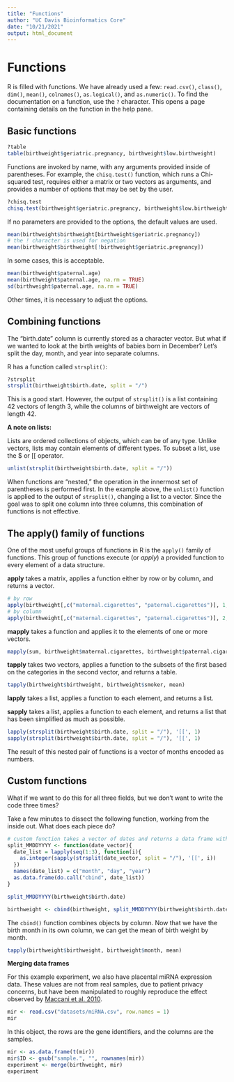 ```yaml
---
title: "Functions"
author: "UC Davis Bioinformatics Core"
date: "10/21/2021"
output: html_document
---
```


# Functions

R is filled with functions. We have already used a few: `read.csv()`, `class()`, `dim()`, `mean()`, `colnames()`, `as.logical()`, and `as.numeric()`. To find the documentation on a function, use the `?` character. This opens a page containing details on the function in the help pane.

## Basic functions

```r
?table
table(birthweight$geriatric.pregnancy, birthweight$low.birthweight)
```

Functions are invoked by name, with any arguments provided inside of parentheses. For example, the `chisq.test()` function, which runs a Chi-squared test, requires either a matrix or two vectors as arguments, and provides a number of options that may be set by the user.

```r
?chisq.test
chisq.test(birthweight$geriatric.pregnancy, birthweight$low.birthweight)
```

If no parameters are provided to the options, the default values are used.

```r
mean(birthweight$birthweight[birthweight$geriatric.pregnancy])
# the ! character is used for negation
mean(birthweight$birthweight[!birthweight$geriatric.pregnancy])
```

In some cases, this is acceptable.

```r
mean(birthweight$paternal.age)
mean(birthweight$paternal.age, na.rm = TRUE)
sd(birthweight$paternal.age, na.rm = TRUE)
```

Other times, it is necessary to adjust the options.

## Combining functions

The "birth.date" column is currently stored as a character vector. But what if we wanted to look at the birth weights of babies born in December? Let's split the day, month, and year into separate columns.

R has a function called `strsplit()`:

```r
?strsplit
strsplit(birthweight$birth.date, split = "/")
```

This is a good start. However, the output of `strsplit()` is a list containing 42 vectors of length 3, while the columns of birthweight are vectors of length 42.

**A note on lists:**

Lists are ordered collections of objects, which can be of any type. Unlike vectors, lists may contain elements of different types. To subset a list, use the \$ or [[ operator.

```r
unlist(strsplit(birthweight$birth.date, split = "/"))
```

When functions are "nested," the operation in the innermost set of parentheses is performed first. In the example above, the `unlist()` function is applied to the output of `strsplit()`, changing a list to a vector. Since the goal was to split one column into three columns, this combination of functions is not effective.

## The apply() family of functions

One of the most useful groups of functions in R is the `apply()` family of functions. This group of functions execute (or *apply*) a provided function to every element of a data structure.

**apply** takes a matrix, applies a function either by row or by column, and returns a vector.

```r
# by row
apply(birthweight[,c("maternal.cigarettes", "paternal.cigarettes")], 1, sum)
# by column
apply(birthweight[,c("maternal.cigarettes", "paternal.cigarettes")], 2, sum)
```

**mapply** takes a function and applies it to the elements of one or more vectors.

```r
mapply(sum, birthweight$maternal.cigarettes, birthweight$paternal.cigarettes)
```

**tapply** takes two vectors, applies a function to the subsets of the first based on the categories in the second vector, and returns a table.

```r
tapply(birthweight$birthweight, birthweight$smoker, mean)
```

**lapply** takes a list, applies a function to each element, and returns a list.

**sapply** takes a list, applies a function to each element, and returns a list that has been simplified as much as possible.

```r
lapply(strsplit(birthweight$birth.date, split = "/"), '[[', 1)
sapply(strsplit(birthweight$birth.date, split = "/"), '[[', 1)
```

The result of this nested pair of functions is a vector of months encoded as numbers.

## Custom functions

What if we want to do this for all three fields, but we don't want to write the code three times?

Take a few minutes to dissect the following function, working from the inside out. What does each piece do?

```r
# custom function takes a vector of dates and returns a data frame with columns day, month, and year
split_MMDDYYYY <- function(date_vector){
  date_list = lapply(seq(1:3), function(i){
    as.integer(sapply(strsplit(date_vector, split = "/"), '[[', i))
  })
  names(date_list) = c("month", "day", "year")
  as.data.frame(do.call("cbind", date_list))
}

split_MMDDYYYY(birthweight$birth.date)
```
```r
birthweight <- cbind(birthweight, split_MMDDYYYY(birthweight$birth.date))
```

The `cbind()` function combines objects by column. Now that we have the birth month in its own column, we can get the mean of birth weight by month.

```r
tapply(birthweight$birthweight, birthweight$month, mean)
```

**Merging data frames**

For this example experiment, we also have placental miRNA expression data. These values are not from real samples, due to patient privacy concerns, but have been manipulated to roughly reproduce the effect observed by [Maccani et al. 2010](https://www.tandfonline.com/doi/full/10.4161/epi.5.7.12762).

```r
mir <- read.csv("datasets/miRNA.csv", row.names = 1)
mir
```

In this object, the rows are the gene identifiers, and the columns are the samples.

```r
mir <- as.data.frame(t(mir))
mir$ID <- gsub("sample.", "", rownames(mir))
experiment <- merge(birthweight, mir)
experiment
```

